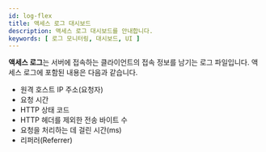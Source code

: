 ```yaml
---
id: log-flex
title: 액세스 로그 대시보드
description: 액세스 로그 대시보드를 안내합니다.
keywords: [ 로그 모니터링, 대시보드, UI ]
---
```


**액세스 로그**는 서버에 접속하는 클라이언트의 접속 정보를 남기는 로그 파일입니다. 액세스 로그에 포함된 내용은 다음과 같습니다. 

* 원격 호스트 IP 주소(요청자)
* 요청 시간
* HTTP 상태 코드
* HTTP 헤더를 제외한 전송 바이트 수
* 요청을 처리하는 데 걸린 시간(ms)
* 리퍼러(Referrer)
